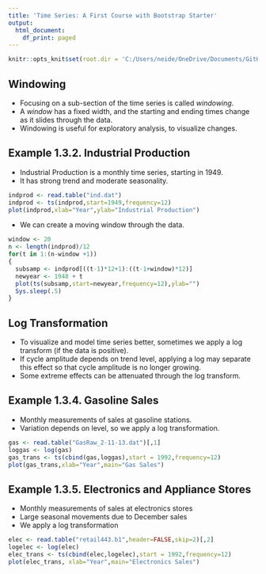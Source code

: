 ```yaml
---
title: 'Time Series: A First Course with Bootstrap Starter'
output:
  html_document:
    df_print: paged
---
```


```r
knitr::opts_knit$set(root.dir = 'C:/Users/neide/OneDrive/Documents/GitHub/BEwebinar/Data')
```

## Windowing 

- Focusing on a sub-section of the time series is called *windowing*. 
- A *window* has a fixed width, and the starting and ending times change as it
slides through the data.
- Windowing is useful for exploratory analysis, to visualize changes.

## Example 1.3.2. Industrial Production

- Industrial Production is a monthly time series, starting in 1949.
- It has strong trend and moderate seasonality. 

```r
indprod <- read.table("ind.dat")
indprod <- ts(indprod,start=1949,frequency=12)
plot(indprod,xlab="Year",ylab="Industrial Production")
```

- We can create a moving window through the data.

```r
window <- 20
n <- length(indprod)/12
for(t in 1:(n-window +1))
{
  subsamp <- indprod[((t-1)*12+1):((t-1+window)*12)]
  newyear <- 1948 + t
  plot(ts(subsamp,start=newyear,frequency=12),ylab="")
  Sys.sleep(.5)
}
```
 

## Log Transformation

- To visualize and model time series better, sometimes we apply a log transform (if the data is positive).
- If cycle amplitude depends on trend level, applying a log may separate this effect so that cycle amplitude is no longer growing.
- Some extreme effects can be attenuated through the log transform.

## Example 1.3.4. Gasoline Sales

- Monthly measurements of sales at gasoline stations.
- Variation depends on level, so we apply a log transformation.

```r
gas <- read.table("GasRaw_2-11-13.dat")[,1]
loggas <- log(gas)
gas_trans <- ts(cbind(gas,loggas),start = 1992,frequency=12)
plot(gas_trans,xlab="Year",main="Gas Sales")
```

## Example 1.3.5. Electronics and Appliance Stores

- Monthly measurements of sales at electronics stores
- Large seasonal movements due to December sales
- We apply a log transformation

```r
elec <- read.table("retail443.b1",header=FALSE,skip=2)[,2]
logelec <- log(elec)
elec_trans <- ts(cbind(elec,logelec),start = 1992,frequency=12)
plot(elec_trans, xlab="Year",main="Electronics Sales")
```

